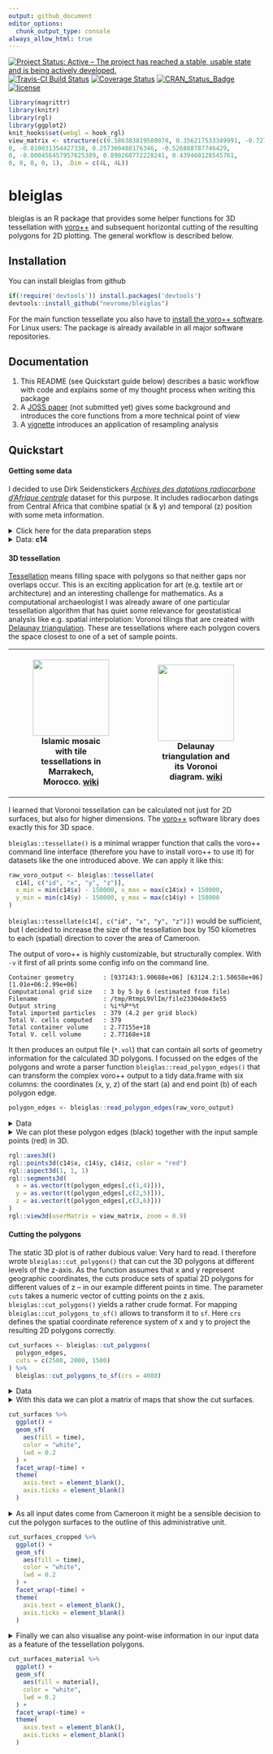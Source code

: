 ```yaml
---
output: github_document
editor_options: 
  chunk_output_type: console
always_allow_html: true
---
```


[![Project Status: Active – The project has reached a stable, usable state and is being actively developed.](https://www.repostatus.org/badges/latest/active.svg)](https://www.repostatus.org/#active)
[![Travis-CI Build Status](https://travis-ci.org/nevrome/bleiglas.svg?branch=master)](https://travis-ci.org/nevrome/bleiglas) [![Coverage Status](https://img.shields.io/codecov/c/github/nevrome/bleiglas/master.svg)](https://codecov.io/github/nevrome/bleiglas?branch=master)
[![CRAN\_Status\_Badge](https://www.r-pkg.org/badges/version/bleiglas)](https://cran.r-project.org/package=bleiglas)
[![license](https://img.shields.io/github/license/nevrome/bleiglas)](https://www.r-project.org/Licenses/MIT)

<!-- README.md is generated from README.Rmd. Please edit that file -->

```r
library(magrittr)
library(knitr)
library(rgl)
library(ggplot2)
knit_hooks$set(webgl = hook_rgl)
view_matrix <- structure(c(0.586383819580078, 0.356217533349991, -0.727502763271332, 
0, -0.810031354427338, 0.257360488176346, -0.526888787746429, 
0, -0.000456457957625389, 0.898260772228241, 0.439460128545761, 
0, 0, 0, 0, 1), .Dim = c(4L, 4L))
```

# bleiglas

bleiglas is an R package that provides some helper functions for 3D tessellation with [voro++](http://math.lbl.gov/voro++/) and subsequent horizontal cutting of the resulting polygons for 2D plotting. The general workflow is described below.

## Installation 

You can install bleiglas from github

```r
if(!require('devtools')) install.packages('devtools')
devtools::install_github("nevrome/bleiglas")
```

For the main function tessellate you also have to [install the voro++ software](http://math.lbl.gov/voro++/download/). For Linux users: The package is already available in all major software repositories.

## Documentation

1. This README (see Quickstart guide below) describes a basic workflow with code and explains some of my thought process when writing this package
2. A [JOSS paper](https://github.com/nevrome/bleiglas/blob/master/paper/paper.md) (not submitted yet) gives some background and introduces the core functions from a more technical point of view
3. A [vignette]() introduces an application of resampling analysis

## Quickstart

#### Getting some data

I decided to use Dirk Seidenstickers [*Archives des datations radiocarbone d'Afrique centrale*](https://github.com/dirkseidensticker/aDRAC) dataset for this purpose. It includes radiocarbon datings from Central Africa that combine spatial (x & y) and temporal (z) position with some meta information.

<details><summary>Click here for the data preparation steps</summary>
<p>

I selected dates from Cameroon between 1000 and 3000 uncalibrated BP and projected them into a worldwide cylindrical reference system (epsg [4088](https://epsg.io/4088)). As Cameroon is close to the equator this projection should represent distances, angles and areas sufficiently correct for this example exercise. I rescaled the temporal data with a factor of 1000 to better show the effect of 3D tessellation. You can imagine the samples to be observations in a 3D geo-time-space where one year equals one kilometre. I had to remove samples with equal position in all three dimensions for the tessellation.

```r
# download raw data
c14_cmr <- c14bazAAR::get_c14data("adrac") %>% 
  # filter data
  dplyr::filter(!is.na(lat) & !is.na(lon), c14age > 1000, c14age < 3000, country == "CMR") 

# remove doubles
c14_cmr_unique <- c14_cmr %>%
  dplyr::mutate(
    rounded_coords_lat = round(lat, 3),
    rounded_coords_lon = round(lon, 3)
  ) %>%
  dplyr::group_by(rounded_coords_lat, rounded_coords_lon, c14age) %>%
  dplyr::filter(dplyr::row_number() == 1) %>%
  dplyr::ungroup()

# transform coordinates
coords <- data.frame(c14_cmr_unique$lon, c14_cmr_unique$lat) %>% 
  sf::st_as_sf(coords = c(1, 2), crs = 4326) %>% 
  sf::st_transform(crs = 4088) %>% 
  sf::st_coordinates()

# create active dataset
c14 <- c14_cmr_unique %>% 
  dplyr::transmute(
    id = 1:nrow(.),
    x = coords[,1], 
    y = coords[,2], 
    z = c14age * 1000, # rescaling of temporal data
    material = material
)
```

</p>
</details>

<details><summary>Data: <b>c14</b></summary>
<p>

```r
c14 
```

</p>
</details>

#### 3D tessellation

[Tessellation](https://en.wikipedia.org/wiki/Tessellation) means filling space with polygons so that neither gaps nor overlaps occur. This is an exciting application for art (e.g. textile art or architecture) and an interesting challenge for mathematics. As a computational archaeologist I was already aware of one particular tessellation algorithm that has quiet some relevance for geostatistical analysis like e.g. spatial interpolation: Voronoi tilings that are created with [Delaunay triangulation](https://en.wikipedia.org/wiki/Delaunay_triangulation). These are tessellations where each polygon covers the space closest to one of a set of sample points.

<table style="width:100%">
  <tr>
    <th>
      <figure><img src="https://upload.wikimedia.org/wikipedia/commons/thumb/6/66/Ceramic_Tile_Tessellations_in_Marrakech.jpg/320px-Ceramic_Tile_Tessellations_in_Marrakech.jpg" height="150" /><figcaption>Islamic mosaic with tile tessellations in Marrakech, Morocco. <a href="https://en.wikipedia.org/wiki/File:Ceramic_Tile_Tessellations_in_Marrakech.jpg">wiki</a></figcaption></figure>
    </th>
    <th>
      <figure><img src="https://upload.wikimedia.org/wikipedia/commons/thumb/5/56/Delaunay_Voronoi.svg/441px-Delaunay_Voronoi.svg.png" height="150" /> <figcaption>Delaunay triangulation and its Voronoi diagram. <a href="https://commons.wikimedia.org/wiki/File:Delaunay_Voronoi.svg">wiki</a></figcaption></figure>
    </th>
    <th>
      <figure><img src="http://math.lbl.gov/voro++/examples/custom_output/custom_output_l.png" height="150" /> <figcaption>Output example of voro++ rendered with POV-Ray. <a href="http://math.lbl.gov/voro++">math.lbl.gov</a></figcaption></figure>
    </th>
  <tr>
</table>

I learned that Voronoi tessellation can be calculated not just for 2D surfaces, but also for higher dimensions. The [voro++](http://math.lbl.gov/voro++/) software library does exactly this for 3D space. 

`bleiglas::tessellate()` is a minimal wrapper function that calls the voro++ command line interface (therefore you have to install voro++ to use it) for datasets like the one introduced above. We can apply it like this:

```r
raw_voro_output <- bleiglas::tessellate(
  c14[, c("id", "x", "y", "z")],
  x_min = min(c14$x) - 150000, x_max = max(c14$x) + 150000, 
  y_min = min(c14$y) - 150000, y_max = max(c14$y) + 150000
)
```

`bleiglas::tessellate(c14[, c("id", "x", "y", "z")])` would be sufficient, but I decided to increase the size of the tessellation box by 150 kilometres to each (spatial) direction to cover the area of Cameroon. 

The output of voro++ is highly customizable, but structurally complex. With `-v` it first of all prints some config info on the command line. 

```
Container geometry        : [937143:1.90688e+06] [63124.2:1.50658e+06] [1.01e+06:2.99e+06]
Computational grid size   : 3 by 5 by 6 (estimated from file)
Filename                  : /tmp/RtmpL9VlIm/file23304de43e55
Output string             : %i*%P*%t
Total imported particles  : 379 (4.2 per grid block)
Total V. cells computed   : 379
Total container volume    : 2.77155e+18
Total V. cell volume      : 2.77168e+18
```

It then produces an output file (`*.vol`) that can contain all sorts of geometry information for the calculated 3D polygons. I focussed on the edges of the polygons and wrote a parser function `bleiglas::read_polygon_edges()` that can transform the complex voro++ output to a tidy data.frame with six columns: the coordinates (x, y, z) of the start (a) and end point (b) of each polygon edge.

```r
polygon_edges <- bleiglas::read_polygon_edges(raw_voro_output)
```

<details><summary>Data</summary>
<p>

```r
polygon_edges
```

</p>
</details>

<details><summary>We can plot these polygon edges (black) together with the input sample points (red) in 3D.</summary>
<p>

Before plotting I wanted to changed the scaling of the temporal information back again to increase the readability of the plot.

```r
polygon_edges %<>% dplyr::mutate(
  z.a = z.a / 1000,
  z.b = z.b / 1000
)

c14 %<>% dplyr::mutate(
  z = z / 1000
)
```

```r
rgl::axes3d()
rgl::points3d(c14$x, c14$y, c14$z, color = "red")
rgl::aspect3d(1, 1, 1)
rgl::segments3d(
  x = as.vector(t(polygon_edges[,c(1,4)])),
  y = as.vector(t(polygon_edges[,c(2,5)])),
  z = as.vector(t(polygon_edges[,c(3,6)]))
)
rgl::view3d(userMatrix = view_matrix, zoom = 0.9)
```

</p>
</details>

```r
rgl::axes3d()
rgl::points3d(c14$x, c14$y, c14$z, color = "red")
rgl::aspect3d(1, 1, 1)
rgl::segments3d(
  x = as.vector(t(polygon_edges[,c(1,4)])),
  y = as.vector(t(polygon_edges[,c(2,5)])),
  z = as.vector(t(polygon_edges[,c(3,6)]))
)
rgl::view3d(userMatrix = view_matrix, zoom = 0.9)
```

#### Cutting the polygons

The static 3D plot is of rather dubious value: Very hard to read. I therefore wrote `bleiglas::cut_polygons()` that can cut the 3D polygons at different levels of the z-axis. As the function assumes that x and y represent geographic coordinates, the cuts produce sets of spatial 2D polygons for different values of z -- in our example different points in time. The parameter `cuts` takes a numeric vector of cutting points on the z axis. `bleiglas::cut_polygons()` yields a rather crude format. For mapping `bleiglas::cut_polygons_to_sf()` allows to transform it to `sf`. Here `crs` defines the spatial coordinate reference system of x and y to project the resulting 2D polygons correctly.

```r
cut_surfaces <- bleiglas::cut_polygons(
  polygon_edges, 
  cuts = c(2500, 2000, 1500)
) %>%
  bleiglas::cut_polygons_to_sf(crs = 4088)
```

<details><summary>Data</summary>
<p>

```r
cut_surfaces
```

</p>
</details>

<details><summary>With this data we can plot a matrix of maps that show the cut surfaces.</summary>
<p>

```r
cut_surfaces %>%
  ggplot() +
  geom_sf(
    aes(fill = time), 
    color = "white",
    lwd = 0.2
  ) +
  geom_sf_text(aes(label = id)) +
  facet_wrap(~time) +
  theme(
    axis.text = element_blank(),
    axis.ticks = element_blank()
  )
```

</p>
</details>

```r
cut_surfaces %>%
  ggplot() +
  geom_sf(
    aes(fill = time), 
    color = "white",
    lwd = 0.2
  ) +
  facet_wrap(~time) +
  theme(
    axis.text = element_blank(),
    axis.ticks = element_blank()
  )
```

<details><summary>As all input dates come from Cameroon it might be a sensible decision to cut the polygon surfaces to the outline of this administrative unit.</summary>
<p>

```r
cameroon_border <- rnaturalearth::ne_countries(scale = "medium", returnclass = "sf") %>% 
  dplyr::filter(name == "Cameroon") %>% 
  sf::st_transform(4088)

cut_surfaces_cropped <- cut_surfaces %>% sf::st_intersection(cameroon_border)
```

```r
cut_surfaces_cropped %>%
  ggplot() +
  geom_sf(
    aes(fill = time), 
    color = "white",
    lwd = 0.2
  ) +
  facet_wrap(~time) +
  theme(
    axis.text = element_blank(),
    axis.ticks = element_blank()
  )
```

<p>
</details>

```r
cut_surfaces_cropped %>%
  ggplot() +
  geom_sf(
    aes(fill = time), 
    color = "white",
    lwd = 0.2
  ) +
  facet_wrap(~time) +
  theme(
    axis.text = element_blank(),
    axis.ticks = element_blank()
  )
```


<details><summary>Finally we can also visualise any point-wise information in our input data as a feature of the tessellation polygons.</summary>
<p>

```r
cut_surfaces_material <- cut_surfaces_cropped %>%
  dplyr::left_join(
    c14, by = "id"
  )
```

```r
cut_surfaces_material %>%
  ggplot() +
  geom_sf(
    aes(fill = material), 
    color = "white",
    lwd = 0.2
  ) +
  facet_wrap(~time) +
  theme(
    axis.text = element_blank(),
    axis.ticks = element_blank()
  )
```

</p>
</details>

```r
cut_surfaces_material %>%
  ggplot() +
  geom_sf(
    aes(fill = material), 
    color = "white",
    lwd = 0.2
  ) +
  facet_wrap(~time) +
  theme(
    axis.text = element_blank(),
    axis.ticks = element_blank()
  )
```
